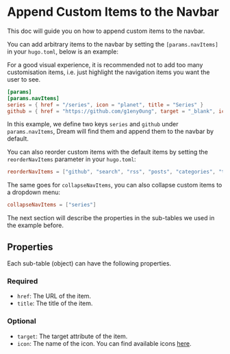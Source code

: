 
# Append Custom Items to the Navbar

This doc will guide you on how to append custom items to the navbar.

You can add arbitrary items to the navbar by setting
the `[params.navItems]` in your `hugo.toml`, below is an example:

<Callout>
  For a good visual experience, it is recommended not to add too many customisation items, i.e. just highlight the
  navigation items you want the user to see.
</Callout>

```toml
[params]
[params.navItems]
series = { href = "/series", icon = "planet", title = "Series" }
github = { href = "https://github.com/g1eny0ung", target = "_blank", icon = "logo-github", title = "GitHub" }
```

In this example, we define two keys `series` and `github` under `params.navItems`,
Dream will find them and append them to the navbar by default.

You can also reorder custom items with the default items by setting the `reorderNavItems` parameter in your `hugo.toml`:

```toml
reorderNavItems = ["github", "search", "rss", "posts", "categories", "tags", "series"]
```

The same goes for `collapseNavItems`, you can also collapse custom items to a dropdown menu:

```toml
collapseNavItems = ["series"]
```

The next section will describe the properties in the sub-tables we used in the example before.

## Properties

Each sub-table (object) can have the following properties.

### Required

- `href`: The URL of the item.
- `title`: The title of the item.

### Optional

- `target`: The target attribute of the item.
- `icon`: The name of the icon. You can find available icons [here](https://ionic.io/ionicons).
